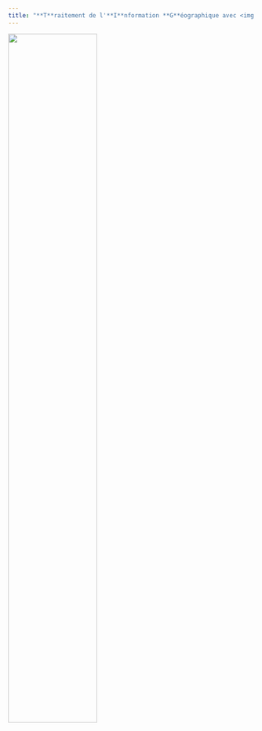 ```yaml
---
title: "**T**raitement de l'**I**nformation **G**éographique avec <img src='img/R.png' style='display: inline-block;width:5%;' />"
---
```



::: {.column-margin}
![](img/logo.png){width="60%"}
:::
